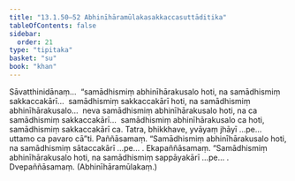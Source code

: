 ```yaml
---
title: "13.1.50–52 Abhinīhāramūlakasakkaccasuttāditika"
tableOfContents: false
sidebar:
  order: 21
type: "tipitaka"
basket: "su"
book: "khan"
---
```



<DynamicBreadcrumb />

<Division number="711" book="khan">

<Paragraph number="1338" book="khan">
Sāvatthinidānaṃ…  “samādhismiṃ abhinīhārakusalo hoti, na samādhismiṃ sakkaccakārī…  samādhismiṃ sakkaccakārī hoti, na samādhismiṃ abhinīhārakusalo…  neva samādhismiṃ abhinīhārakusalo hoti, na ca samādhismiṃ sakkaccakārī…  samādhismiṃ abhinīhārakusalo ca hoti, samādhismiṃ sakkaccakārī ca. Tatra, bhikkhave, yvāyaṃ jhāyī …pe…  uttamo ca pavaro cā”ti.

</Paragraph>
</Division>

<Paragraph number="1339" type="center" book="khan">
Paññāsamaṃ.


</Paragraph>

<Division number="712" book="khan">

<Paragraph number="1340" book="khan">
“Samādhismiṃ abhinīhārakusalo hoti, na samādhismiṃ sātaccakārī …pe… .

</Paragraph>
</Division>

<Paragraph number="1341" type="center" book="khan">
Ekapaññāsamaṃ.


</Paragraph>

<Division number="713" book="khan">

<Paragraph number="1342" book="khan">
“Samādhismiṃ abhinīhārakusalo hoti, na samādhismiṃ sappāyakārī …pe… .

</Paragraph>
</Division>

<Paragraph number="1343" type="center" book="khan">
Dvepaññāsamaṃ.



</Paragraph>

<Paragraph number="1344" type="center" book="khan">
(Abhinīhāramūlakaṃ.)
</Paragraph>